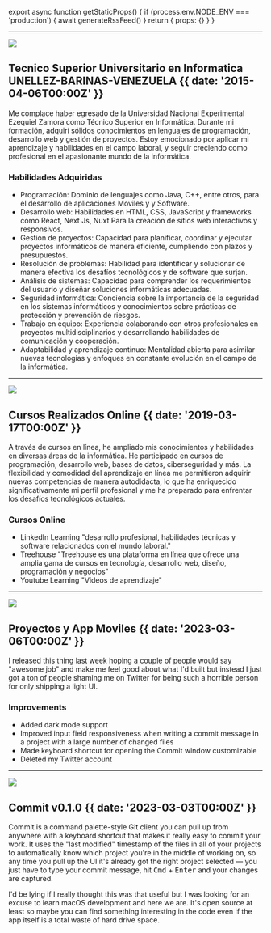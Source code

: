 
export async function getStaticProps() {
  if (process.env.NODE_ENV === 'production') {
    await generateRssFeed()
  }
  return { props: {} }
}

---

![](@/images/commit-suggestions.png)

## Tecnico Superior Universitario en Informatica UNELLEZ-BARINAS-VENEZUELA {{ date: '2015-04-06T00:00Z' }}

Me complace haber egresado de la Universidad Nacional Experimental Ezequiel Zamora como Técnico Superior en Informática. Durante mi formación, adquirí sólidos conocimientos en lenguajes de programación, desarrollo web y gestión de proyectos. Estoy emocionado por aplicar mi aprendizaje y habilidades en el campo laboral, y seguir creciendo como profesional en el apasionante mundo de la informática.

### <SparkleIcon /> Habilidades Adquiridas

- Programación: Dominio de lenguajes como Java, C++, entre otros, para el desarrollo de aplicaciones Moviles y  y Software.
- Desarrollo web: Habilidades en HTML, CSS, JavaScript y frameworks como React, Next Js, Nuxt.Para la creación de sitios web interactivos y responsivos.
- Gestión de proyectos: Capacidad para planificar, coordinar y ejecutar proyectos informáticos de manera eficiente, cumpliendo con plazos y presupuestos.
- Resolución de problemas: Habilidad para identificar y solucionar de manera efectiva los desafíos tecnológicos y de software que surjan.
- Análisis de sistemas: Capacidad para comprender los requerimientos del usuario y diseñar soluciones informáticas adecuadas.
- Seguridad informática: Conciencia sobre la importancia de la seguridad en los sistemas informáticos y conocimientos sobre prácticas de protección y prevención de riesgos.
- Trabajo en equipo: Experiencia colaborando con otros profesionales en proyectos multidisciplinarios y desarrollando habilidades de comunicación y cooperación.
- Adaptabilidad y aprendizaje continuo: Mentalidad abierta para asimilar nuevas tecnologías y enfoques en constante evolución en el campo de la informática.

---

![](@/images/configuration-files.png)

## Cursos Realizados Online {{ date: '2019-03-17T00:00Z' }}

A través de cursos en línea, he ampliado mis conocimientos y habilidades en diversas áreas de la informática. He participado en cursos de programación, desarrollo web, bases de datos, ciberseguridad y más. La flexibilidad y comodidad del aprendizaje en línea me permitieron adquirir nuevas competencias de manera autodidacta, lo que ha enriquecido significativamente mi perfil profesional y me ha preparado para enfrentar los desafíos tecnológicos actuales.

### <SparkleIcon /> Cursos Online

- LinkedIn Learning "desarrollo profesional, habilidades técnicas y software relacionados con el mundo laboral." 
- Treehouse "Treehouse es una plataforma en línea que ofrece una amplia gama de cursos en tecnología, desarrollo web, diseño, programación y negocios"
- Youtube Learning "Videos de aprendizaje" 

---

![](@/images/dark-mode.png)

## Proyectos y App Moviles {{ date: '2023-03-06T00:00Z' }}

I released this thing last week hoping a couple of people would say "awesome job" and make me feel good about what I'd built but instead I just got a ton of people shaming me on Twitter for being such a horrible person for only shipping a light UI.

### <SparkleIcon /> Improvements

- Added dark mode support
- Improved input field responsiveness when writing a commit message in a project with a large number of changed files
- Made keyboard shortcut for opening the Commit window customizable
- Deleted my Twitter account

---

![](@/images/first-release.png)

## Commit v0.1.0 {{  date: '2023-03-03T00:00Z' }}

Commit is a command palette-style Git client you can pull up from anywhere with a keyboard shortcut that makes it really easy to commit your work. It uses the "last modified" timestamp of the files in all of your projects to automatically know which project you're in the middle of working on, so any time you pull up the UI it's already got the right project selected — you just have to type your commit message, hit <kbd>Cmd</kbd> + <kbd>Enter</kbd> and your changes are captured.

I'd be lying if I really thought this was that useful but I was looking for an excuse to learn macOS development and here we are. It's open source at least so maybe you can find something interesting in the code even if the app itself is a total waste of hard drive space.
